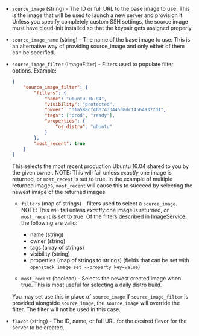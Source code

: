 <!-- Code generated from the comments of the RunConfig struct in builder/openstack/run_config.go; DO NOT EDIT MANUALLY -->

- `source_image` (string) - The ID or full URL to the base image to use. This is the image that will
  be used to launch a new server and provision it. Unless you specify
  completely custom SSH settings, the source image must have cloud-init
  installed so that the keypair gets assigned properly.

- `source_image_name` (string) - The name of the base image to use. This is an alternative way of
  providing source_image and only either of them can be specified.

- `source_image_filter` (ImageFilter) - Filters used to populate filter options. Example:
  
  ```json
  {
      "source_image_filter": {
          "filters": {
              "name": "ubuntu-16.04",
              "visibility": "protected",
              "owner": "d1a588cf4b0743344508dc145649372d1",
              "tags": ["prod", "ready"],
              "properties": {
                  "os_distro": "ubuntu"
              }
          },
          "most_recent": true
      }
  }
  ```
  
  This selects the most recent production Ubuntu 16.04 shared to you by
  the given owner. NOTE: This will fail unless *exactly* one image is
  returned, or `most_recent` is set to true. In the example of multiple
  returned images, `most_recent` will cause this to succeed by selecting
  the newest image of the returned images.
  
  -   `filters` (map of strings) - filters used to select a
  `source_image`.
      NOTE: This will fail unless *exactly* one image is returned, or
      `most_recent` is set to true. Of the filters described in
      [ImageService](https://developer.openstack.org/api-ref/image/v2/), the
      following are valid:
  
      -   name (string)
      -   owner (string)
      -   tags (array of strings)
      -   visibility (string)
      -   properties (map of strings to strings) (fields that can be set
          with `openstack image set --property key=value`)
  
  -   `most_recent` (boolean) - Selects the newest created image when
  true.
      This is most useful for selecting a daily distro build.
  
  You may set use this in place of `source_image` If `source_image_filter`
  is provided alongside `source_image`, the `source_image` will override
  the filter. The filter will not be used in this case.

- `flavor` (string) - The ID, name, or full URL for the desired flavor for the server to be
  created.
